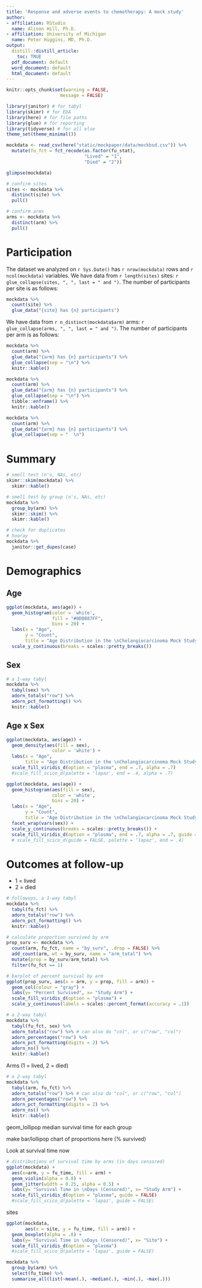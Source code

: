 ```yaml
---
title: 'Response and adverse events to chemotherapy: A mock study'
author:
- affiliation: RStudio
  name: Alison Hill, Ph.D.
- affiliation: University of Michigan
  name: Peter Higgins, MD, Ph.D.
output:
  distill::distill_article: 
    toc: TRUE
  pdf_document: default
  word_document: default
  html_document: default
---
```


```r
knitr::opts_chunk$set(warning = FALSE, 
                    message = FALSE)
```


```r
library(janitor) # for tabyl
library(skimr) # for EDA
library(here) # for file paths
library(glue) # for reporting
library(tidyverse) # for all else
theme_set(theme_minimal())
```


```r
mockdata <- read_csv(here("static/mockpaper/data/mockbsd.csv")) %>% 
  mutate(fu_fct = fct_recode(as.factor(fu_stat), 
                             "Lived" = "1", 
                             "Died" = "2"))  
```

```r
glimpse(mockdata)
```

```r
# confirm sites
sites <- mockdata %>% 
  distinct(site) %>% 
  pull()

# confirm arms
arms <- mockdata %>% 
  distinct(arm) %>% 
  pull()
```

# Participation

The dataset we analyzed on `r Sys.Date()` has `r nrow(mockdata)` rows and `r ncol(mockdata)` variables. We have data from `r length(sites)` sites: `r glue_collapse(sites, ", ", last = " and ")`. The number of participants per site is as follows: 

```r
mockdata %>% 
  count(site) %>% 
  glue_data("{site} has {n} participants")
```

We have data from `r n_distinct(mockdata$arm)` arms: `r glue_collapse(arms, ", ", last = " and ")`. The number of participants per arm is as follows: 

```r
mockdata %>% 
  count(arm) %>% 
  glue_data("{arm} has {n} participants") %>% 
  glue_collapse(sep = "\n") %>% 
  knitr::kable()

mockdata %>% 
  count(arm) %>% 
  glue_data("{arm} has {n} participants") %>% 
  glue_collapse(sep = "\n") %>% 
  tibble::enframe() %>% 
  knitr::kable()

mockdata %>% 
  count(arm) %>% 
  glue_data("{arm} has {n} participants") %>% 
  glue_collapse(sep = "  \n") 
```


# Summary

```r
# smell test (n's, NAs, etc)
skimr::skim(mockdata) %>% 
  skimr::kable()
```

```r
# smell test by group (n's, NAs, etc)
mockdata %>% 
  group_by(arm) %>% 
  skimr::skim() %>% 
  skimr::kable()
```

```r
# check for duplicates
# hooray
mockdata %>% 
  janitor::get_dupes(case)
```



# Demographics

## Age

```r
ggplot(mockdata, aes(age)) +
  geom_histogram(color = 'white',
                 fill = "#0D0887FF",
                 bins = 20) +
  labs(x = "Age", 
       y = "Count", 
       title = "Age Distribution in the \nCholangiocarcinoma Mock Study") +
  scale_y_continuous(breaks = scales::pretty_breaks())
```

## Sex

```r
# a 1-way tabyl
mockdata %>% 
  tabyl(sex) %>% 
  adorn_totals("row") %>%
  adorn_pct_formatting() %>% 
  knitr::kable()
```

## Age x Sex

```r
ggplot(mockdata, aes(age)) +
  geom_density(aes(fill = sex),
                 color = 'white') +
  labs(x = "Age", 
       title = "Age Distribution in the \nCholangiocarcinoma Mock Study") +
  scale_fill_viridis_d(option = "plasma", end = .7, alpha = .7) 
  #scale_fill_scico_d(palette = 'lapaz', end = .4, alpha = .7) 
```

```r
ggplot(mockdata, aes(age)) +
  geom_histogram(aes(fill = sex),
                 color = 'white', 
                 bins = 20) +
  labs(x = "Age", 
       y = "Count", 
       title = "Age Distribution in the \nCholangiocarcinoma Mock Study") +
  facet_wrap(vars(sex)) +
  scale_y_continuous(breaks = scales::pretty_breaks()) +
  scale_fill_viridis_d(option = "plasma", end = .7, alpha = .7, guide = FALSE) 
  # scale_fill_scico_d(guide = FALSE, palette = 'lapaz', end = .4) 
```




# Outcomes at follow-up

+ 1 = lived
+ 2 = died

```r
# followups, a 1-way tabyl
mockdata %>% 
  tabyl(fu_fct) %>% 
  adorn_totals("row") %>%
  adorn_pct_formatting() %>% 
  knitr::kable()
```

```r
# calculate proportion survived by arm
prop_surv <- mockdata %>% 
  count(arm, fu_fct, name = "by_surv", .drop = FALSE) %>% 
  add_count(arm, wt = by_surv, name = "arm_total") %>% 
  mutate(prop = by_surv/arm_total) %>% 
  filter(fu_fct == 1)
```



```r
# barplot of percent survival by arm
ggplot(prop_surv, aes(x = arm, y = prop, fill = arm)) +
  geom_col(colour = "gray") +
  labs(y= "Percent Survived", x= "Study Arm") +
  scale_fill_viridis_d(option = "plasma") +
  scale_y_continuous(labels = scales::percent_format(accuracy = .1))
```



```r
# a 2-way tabyl
mockdata %>% 
  tabyl(fu_fct, sex) %>% 
  adorn_totals("row") %>% # can also do "col", or c("row", "col")
  adorn_percentages("row") %>% 
  adorn_pct_formatting(digits = 2) %>% 
  adorn_ns() %>% 
  knitr::kable()
```

Arms (1 = lived, 2 = died)

```r
# a 2-way tabyl
mockdata %>% 
  tabyl(arm, fu_fct) %>% 
  adorn_totals("row") %>% # can also do "col", or c("row", "col")
  adorn_percentages("row") %>% 
  adorn_pct_formatting(digits = 2) %>% 
  adorn_ns() %>% 
  knitr::kable()
```

geom_lollipop median survival time for each group

make bar/lollipop chart of proportions here (% survived)


Look at survival time now

```r
# distributions of survival time by arms (in days censored)
ggplot(mockdata) +
  aes(x=arm, y = fu_time, fill = arm) +
  geom_violin(alpha = 0.8) +
  geom_jitter(width = 0.25, alpha = 0.5) +
  labs(y= "Survival Time in \nDays (Censored)", x= "Study Arm") +
  scale_fill_viridis_d(option = "plasma", guide = FALSE)
  #scale_fill_scico_d(palette = 'lapaz', guide = FALSE)
```

sites

```r
ggplot(mockdata,
       aes(x = site, y = fu_time, fill = arm)) +
  geom_boxplot(alpha = .8) +
  labs(y= "Survival Time in \nDays (Censored)", x= "Site") +
  scale_fill_viridis_d(option = "plasma")
  #scale_fill_scico_d(palette = 'lapaz', guide = FALSE)
```


```r
mockdata %>% 
  group_by(arm) %>% 
  select(fu_time) %>% 
  summarise_all(list(~mean(.), ~median(.), ~min(.), ~max(.)))
```

